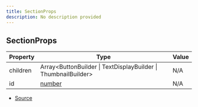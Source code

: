 ```yaml
---
title: SectionProps
description: No description provided
---
```


## SectionProps

| Property | Type | Value |
| ----------- | ----------- | ----------- |
| children | Array\<ButtonBuilder \| TextDisplayBuilder \| ThumbnailBuilder> | N/A |
| id | [number](https://developer.mozilla.org/en-US/docs/Web/JavaScript/Reference/Global_Objects/Number) | N/A |


- [Source](https://github.com/underctrl-io/commandkit/blob/141d1404ab18a8e659209a0fab65466bf3b6dd85/packages/commandkit/src/components/v2/section.ts#L9)